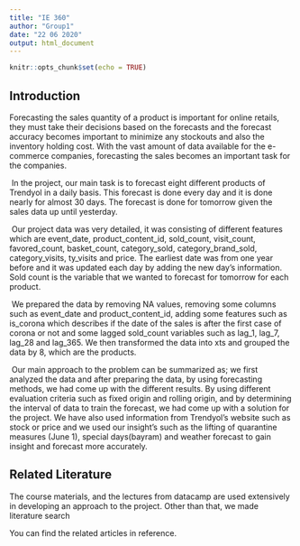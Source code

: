 ```yaml
---
title: "IE 360"
author: "Group1"
date: "22 06 2020"
output: html_document
---
```


```r


knitr::opts_chunk$set(echo = TRUE)
```

## Introduction

Forecasting the sales quantity of a product is important for online retails, they must take their decisions based on the forecasts and the forecast accuracy becomes important to minimize any stockouts and also the inventory holding cost. With the vast amount of data available for the e-commerce companies, forecasting the sales becomes an important task for the companies.

\ In the project, our main task is to forecast eight different products of Trendyol in a daily basis. This forecast is done every day and it is done nearly for almost 30 days. The forecast is done for tomorrow given the sales data up until yesterday.

\ Our project data was very detailed, it was consisting of different features which are event_date, product_content_id, sold_count, visit_count, favored_count, basket_count, category_sold, category_brand_sold, category_visits, ty_visits and price. The earliest date was from one year before and it was updated each day by adding the new day's information. Sold count is the variable that we wanted to forecast for tomorrow for each product.

\ We prepared the data by removing NA values, removing some columns such as event_date and product_content_id, adding some features such as is_corona which describes if the date of the sales is after the first case of corona or not and some lagged sold_count variables such as lag_1, lag_7, lag_28 and lag_365. We then transformed the data into xts and grouped the data by 8, which are the products.

\ Our main approach to the problem can be summarized as; we first analyzed the data and after preparing the data, by using forecasting methods, we had come up with the different results. By using different evaluation criteria such as fixed origin and rolling origin, and by determining the interval of data to train the forecast, we had come up with a solution for the project. We have also used information from Trendyol's website such as stock or price and we used our insight's such as the lifting of quarantine measures (June 1), special days(bayram) and weather forecast to gain insight and forecast more accurately.


## Related Literature

The course materials, and the lectures from datacamp are used extensively in developing an approach to the project. Other than that, we made literature search 

You can find the related articles in reference.

